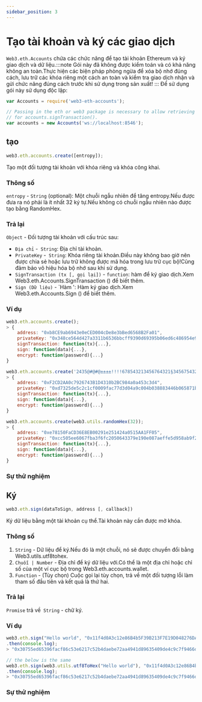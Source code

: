 ```yaml
---
sidebar_position: 3
---
```


# Tạo tài khoản và ký các giao dịch

`Web3.eth.Accounts` chứa các chức năng để tạo tài khoản Ethereum và ký giao dịch và dữ liệu.:::note
Gói này đã không được kiểm toán và có khả năng không an toàn.Thực hiện các biện pháp phòng ngừa để xóa bộ nhớ đúng cách, lưu trữ các khóa riêng một cách an toàn và kiểm tra giao dịch nhận và gửi chức năng đúng cách trước khi sử dụng trong sản xuất!
:::
Để sử dụng gói này sử dụng độc lập:
```javascript
var Accounts = require('web3-eth-accounts');

// Passing in the eth or web3 package is necessary to allow retrieving chainId, gasPrice and nonce automatically
// for accounts.signTransaction().
var accounts = new Accounts('ws://localhost:8546');
```
## tạo 
```javascript
web3.eth.accounts.create([entropy]);
```
Tạo một đối tượng tài khoản với khóa riêng và khóa công khai.
### Thông số
`entropy` - `String` (optional): Một chuỗi ngẫu nhiên để tăng entropy.Nếu được đưa ra nó phải là ít nhất 32 ký tự.Nếu không có chuỗi ngẫu nhiên nào được tạo bằng RandomHex.
### Trả lại
`Object` - Đối tượng tài khoản với cấu trúc sau:

+ `Địa chỉ` -` String`: Địa chỉ tài khoản.
+ `PrivateKey` -` String`: Khóa riêng tài khoản.Điều này không bao giờ nên được chia sẻ hoặc lưu trữ không được mã hóa trong lưu trữ cục bộ!Cũng đảm bảo vô hiệu hóa bộ nhớ sau khi sử dụng.
+ `SignTransaction (tx [, gọi lại])` - `function`: hàm để ký giao dịch.Xem Web3.eth.Accounts.SignTransaction () để biết thêm.
+ `Sign (Dữ liệu)` - `Hàm ': Hàm ký giao dịch.Xem Web3.eth.Accounts.Sign () để biết thêm.
### Ví dụ
```javascript
web3.eth.accounts.create();
> {
    address: "0xb8CE9ab6943e0eCED004cDe8e3bBed6568B2Fa01",
    privateKey: "0x348ce564d427a3311b6536bbcff9390d69395b06ed6c486954e971d960fe8709",
    signTransaction: function(tx){...},
    sign: function(data){...},
    encrypt: function(password){...}
}

web3.eth.accounts.create('2435@#@#@±±±±!!!!678543213456764321§34567543213456785432134567');
> {
    address: "0xF2CD2AA0c7926743B1D4310b2BC984a0a453c3d4",
    privateKey: "0xd7325de5c2c1cf0009fac77d3d04a9c004b038883446b065871bc3e831dcd098",
    signTransaction: function(tx){...},
    sign: function(data){...},
    encrypt: function(password){...}
}

web3.eth.accounts.create(web3.utils.randomHex(32));
> {
    address: "0xe78150FaCD36E8EB00291e251424a0515AA1FF05",
    privateKey: "0xcc505ee6067fba3f6fc2050643379e190e087aeffe5d958ab9f2f3ed3800fa4e",
    signTransaction: function(tx){...},
    sign: function(data){...},
    encrypt: function(password){...}
}
```
### Sự thử nghiệm
<CreateAccount/>

## Ký
```javascript
web3.eth.sign(dataToSign, address [, callback])
```
Ký dữ liệu bằng một tài khoản cụ thể.Tài khoản này cần được mở khóa.
### Thông số
1. `String` - Dữ liệu để ký.Nếu đó là một chuỗi, nó sẽ được chuyển đổi bằng Web3.utils.utf8tohex.
2. `Chuỗi | Number` - Địa chỉ để ký dữ liệu với.Có thể là một địa chỉ hoặc chỉ số của một ví cục bộ trong Web3.eth.accounts.wallet.
3. `Function` - (Tùy chọn) Cuộc gọi lại tùy chọn, trả về một đối tượng lỗi làm tham số đầu tiên và kết quả là thứ hai.

### Trả lại
`Promise` trả về` String` - chữ ký.

### Ví dụ
```javascript
web3.eth.sign("Hello world", "0x11f4d0A3c12e86B4b5F39B213F7E19D048276DAe")
.then(console.log);
> "0x30755ed65396facf86c53e6217c52b4daebe72aa4941d89635409de4c9c7f9466d4e9aaec7977f05e923889b33c0d0dd27d7226b6e6f56ce737465c5cfd04be400"

// the below is the same
web3.eth.sign(web3.utils.utf8ToHex("Hello world"), "0x11f4d0A3c12e86B4b5F39B213F7E19D048276DAe")
.then(console.log);
> "0x30755ed65396facf86c53e6217c52b4daebe72aa4941d89635409de4c9c7f9466d4e9aaec7977f05e923889b33c0d0dd27d7226b6e6f56ce737465c5cfd04be400"
```
### Sự thử nghiệm
<SignAccount/>